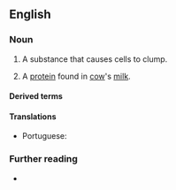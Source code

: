 ==English==

===Noun===
{{en-noun}}

# A substance that causes cells to clump.
# {{lb|en|specifically}} A [[protein]] found in [[cow]]'s [[milk]].

====Derived terms====
{{der2|lang=en
|haemagglutinin
|hemagglutinin
|leucoagglutinin
|zooagglutinin
|erythroagglutinin
|bacterioagglutinin
|isoagglutinin
|leukoagglutinin
|antiagglutinin
|autoagglutinin}}

====Translations====
{{trans-top|substance that causes cells to clump}}
* Portuguese: {{t|pt|aglutinina|f}}
{{trans-mid}}
{{trans-bottom}}

===Further reading===
* {{projectlink|pedia}}